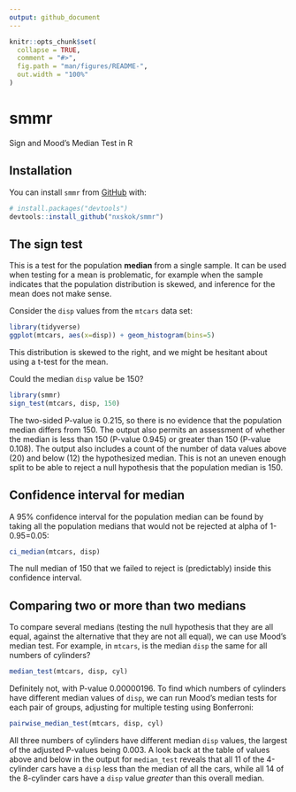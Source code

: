 ```yaml
---
output: github_document
---
```


<!-- README.md is generated from README.Rmd. Please edit that file -->

```r
knitr::opts_chunk$set(
  collapse = TRUE,
  comment = "#>",
  fig.path = "man/figures/README-",
  out.width = "100%"
)
```

# smmr

<!-- badges: start -->
<!-- badges: end -->

Sign and Mood's Median Test in R

## Installation

You can install `smmr` from [GitHub](https://github.com/) with:

``` r
# install.packages("devtools")
devtools::install_github("nxskok/smmr")
```

## The sign test

This is a test for the population **median** from a single sample. It can be used when testing for a mean is problematic, for example when the sample indicates that the population distribution is skewed, and inference for the mean does not make sense.

Consider the `disp` values from the `mtcars` data set:

```r
library(tidyverse)
ggplot(mtcars, aes(x=disp)) + geom_histogram(bins=5)
```

This distribution is skewed to the right, and we might be hesitant about using a t-test for the mean.

Could the median `disp` value be 150?

```r
library(smmr)
sign_test(mtcars, disp, 150)
```

The two-sided P-value is 0.215, so there is no evidence that the population median differs from 150. The output also permits an assessment of whether the median is less than 150 (P-value 0.945) or greater than 150 (P-value 0.108). The output also includes a count of the number of data values above (20) and below (12) the hypothesized median. This is not an uneven enough split to be able to reject a null hypothesis that the population median is 150.

## Confidence interval for median

A 95% confidence interval for the population median can be found by taking all the population medians that would not be rejected at alpha of 1-0.95=0.05:

```r
ci_median(mtcars, disp)
```

The null median of 150 that we failed to reject is (predictably) inside this confidence interval.

## Comparing two or more than two medians

To compare several medians (testing the null hypothesis that they are all equal, against the alternative that they are not all equal), we can use Mood's median test. For example, in `mtcars`, is the median `disp` the same for all numbers of cylinders?

```r
median_test(mtcars, disp, cyl)
```

Definitely not, with P-value 0.00000196. To find which numbers of cylinders have different median values of `disp`, we can run Mood's median tests for each pair of groups, adjusting for multiple testing using Bonferroni:

```r
pairwise_median_test(mtcars, disp, cyl)
```

All three numbers of cylinders have different median `disp` values, the largest of the adjusted P-values being 0.003. 
A look back at the table of values above and below in the output for `median_test` reveals that all 11 of the 4-cylinder cars have a `disp` less than the median of all the cars, while all 14 of the 8-cylinder cars have a `disp` value *greater* than this overall median. 

